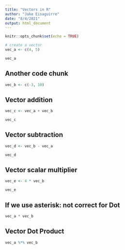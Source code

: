 ```yaml
---
title: "Vectors in R"
author: "Jake Eisaguirre"
date: "8/4/2021"
output: html_document
---
```


```r
knitr::opts_chunk$set(echo = TRUE)
```

```r
# create a vector
vec_a <- c(4, 5)

vec_a
```
## Another code chunk
```r
vec_b <- c(-3, 10)

```

## Vector addition
```r

vec_c <- vec_a + vec_b

vec_c

```

## Vector subtraction
```r

vec_d <- vec_b - vec_a

vec_d

```

## Vector scalar multiplier
```r

vec_e <- 4 * vec_b

vec_e

```

## If we use asterisk: not correct for Dot
```r

vec_a * vec_b

```

## Vector Dot Product
```r

vec_a %*% vec_b

```

